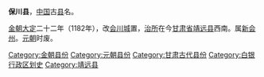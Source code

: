 '''保川县'''，[[中国|中国]]古[[县|县]]名。

[[金朝|金朝]][[大定_(金朝)|大定]]二十二年（1182年），改[[会川城|会川城]]置，[[治所|治所]]在今[[甘肃省|甘肃省]][[靖远县|靖远县]]西南。属[[新会州|新会州]]。[[元朝|元朝]]时废。

{{甘肃行政区划小作品}}
{{DEFAULTSORT:B}}
[[Category:金朝县份|Category:金朝县份]]
[[Category:元朝县份|Category:元朝县份]]
[[Category:甘肃古代县份|Category:甘肃古代县份]]
[[Category:白银行政区划史|Category:白银行政区划史]]
[[Category:靖远县|Category:靖远县]]